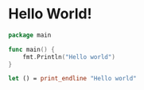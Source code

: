 # Hello World!

```go
package main

func main() {
    fmt.Println("Hello world")
}
```

```ocaml
let () = print_endline "Hello world"
```
